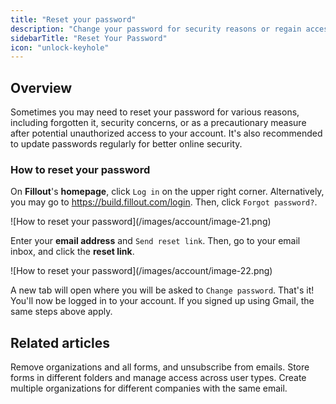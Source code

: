 ```yaml
---
title: "Reset your password"
description: "Change your password for security reasons or regain access to your account if you have forgotten your password."
sidebarTitle: "Reset Your Password"
icon: "unlock-keyhole"
---
```


## Overview

Sometimes you may need to reset your password for various reasons, including forgotten it, security concerns, or as a precautionary measure after potential unauthorized access to your account. It's also recommended to update passwords regularly for better online security.

### How to reset your password

On **Fillout**'s **homepage**, click `Log in` on the upper right corner. Alternatively, you may go to https://build.fillout.com/login. Then, click `Forgot password?`.

<Frame>
  ![How to reset your password](/images/account/image-21.png)
</Frame>

Enter your **email address** and `Send reset link`. Then, go to your email inbox, and click the **reset link**.

<Frame>
  ![How to reset your password](/images/account/image-22.png)
</Frame>

A new tab will open where you will be asked to `Change password`. That's it\! You'll now be logged in to your account. If you signed up using Gmail, the same steps above apply.

## Related articles

<CardGroup cols={3}>
  <Card title="Delete your Fillout account" icon="user-xmark" iconType="regular" color="#FFC738" href="/delete-user-account">
    Remove organizations and all forms, and unsubscribe from emails.
  </Card>
  <Card title="Workspaces" icon="folders" iconType="regular" color="#FFC738" href="/workspaces">
    Store forms in different folders and manage access across user types.
  </Card>
  <Card title="Organizations" icon="building" iconType="regular" color="#FFC738" href="/organizations">
    Create multiple organizations for different companies with the same email.
  </Card>
</CardGroup>